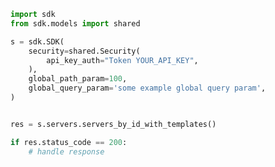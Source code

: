 ```python showLineNumbers copy filename="Servers By Id With Templates usage example"
import sdk
from sdk.models import shared

s = sdk.SDK(
    security=shared.Security(
        api_key_auth="Token YOUR_API_KEY",
    ),
    global_path_param=100,
    global_query_param='some example global query param',
)


res = s.servers.servers_by_id_with_templates()

if res.status_code == 200:
    # handle response
```
